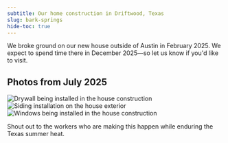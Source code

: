 ```yaml
---
subtitle: Our home construction in Driftwood, Texas
slug: bark-springs
hide-toc: true
---
```


We broke ground on our new house outside of Austin in February 2025. We expect to spend time there in December 2025—so let us know if you'd like to visit.

## Photos from July 2025

<Frame caption="Drywall installation in progress">
  <img src="../assets/drywall.jpeg" alt="Drywall being installed in the house construction"/>
</Frame>

<Frame caption="Siding going up on the exterior">
  <img src="../assets/siding.jpeg" alt="Siding installation on the house exterior"/>
</Frame>

<Frame caption="Windows being installed">
  <img src="../assets/windows.jpeg" alt="Windows being installed in the house construction"/>
</Frame>

Shout out to the workers who are making this happen while enduring the Texas summer heat.





